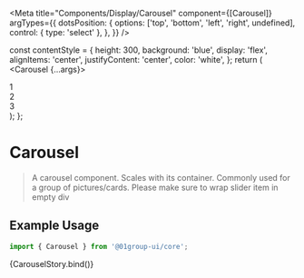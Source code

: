 
<Meta
  title="Components/Display/Carousel"
  component={[Carousel]}
  argTypes={{
    dotsPosition: {
      options: ['top', 'bottom', 'left', 'right', undefined],
      control: { type: 'select' },
    },
  }}
/>

  const contentStyle = {
    height: 300,
    background: 'blue',
    display: 'flex',
    alignItems: 'center',
    justifyContent: 'center',
    color: 'white',
  };
  return (
    <Carousel {...args}>
      <div>
        <div style={contentStyle}>1</div>
      </div>
      <div>
        <div style={contentStyle}>2</div>
      </div>
      <div>
        <div style={contentStyle}>3</div>
      </div>
    </Carousel>
  );
};

# Carousel

> A carousel component. Scales with its container. Commonly used for a group of pictures/cards. Please make sure to wrap slider item in empty div

## Example Usage

```jsx
import { Carousel } from '@01group-ui/core';
```

<Canvas columns={2} withSource="close">
  <Story
    name="Carousel"
    args={{
      autoplay: true,
      infinite: true,
      fade: false,
      vertical: false,
      autoplaySpeed: 4000,
    }}
  >
    {CarouselStory.bind()}
  </Story>
</Canvas>

<ArgsTable of={Carousel} />

